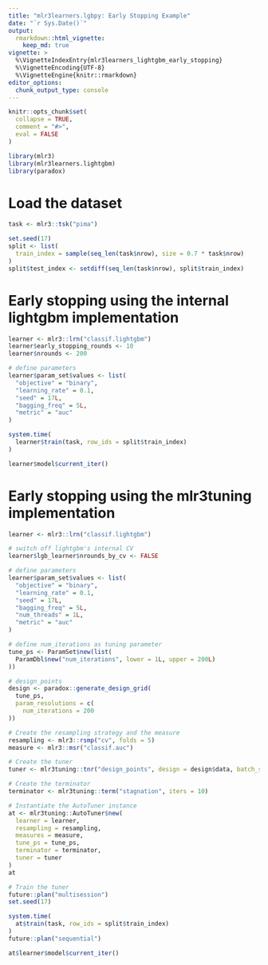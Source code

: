 ```yaml
---
title: "mlr3learners.lgbpy: Early Stopping Example"
date: "`r Sys.Date()`"
output:
  rmarkdown::html_vignette:
    keep_md: true
vignette: >
  %\VignetteIndexEntry{mlr3learners_lightgbm_early_stopping}
  %\VignetteEncoding{UTF-8}
  %\VignetteEngine{knitr::rmarkdown}
editor_options: 
  chunk_output_type: console
---
```


```r
knitr::opts_chunk$set(
  collapse = TRUE,
  comment = "#>",
  eval = FALSE
)
```

```r
library(mlr3)
library(mlr3learners.lightgbm)
library(paradox)
```

# Load the dataset 

```r
task <- mlr3::tsk("pima")
```

```r
set.seed(17)
split <- list(
  train_index = sample(seq_len(task$nrow), size = 0.7 * task$nrow)
)
split$test_index <- setdiff(seq_len(task$nrow), split$train_index)
```

# Early stopping using the internal lightgbm implementation 

```r
learner <- mlr3::lrn("classif.lightgbm")
learner$early_stopping_rounds <- 10
learner$nrounds <- 200

# define parameters
learner$param_set$values <- list(
  "objective" = "binary",
  "learning_rate" = 0.1,
  "seed" = 17L,
  "bagging_freq" = 5L,
  "metric" = "auc"
)

system.time(
  learner$train(task, row_ids = split$train_index)
)

learner$model$current_iter()
```

# Early stopping using the mlr3tuning implementation 

```r
learner <- mlr3::lrn("classif.lightgbm")

# switch off lightgbm's internal CV
learner$lgb_learner$nrounds_by_cv <- FALSE

# define parameters
learner$param_set$values <- list(
  "objective" = "binary",
  "learning_rate" = 0.1,
  "seed" = 17L,
  "bagging_freq" = 5L,
  "num_threads" = 1L,
  "metric" = "auc"
)

# define num_iterations as tuning parameter
tune_ps <- ParamSet$new(list(
  ParamDbl$new("num_iterations", lower = 1L, upper = 200L)
))

# design_points
design <- paradox::generate_design_grid(
  tune_ps,
  param_resolutions = c(
    num_iterations = 200
))

# Create the resampling strategy and the measure
resampling <- mlr3::rsmp("cv", folds = 5)
measure <- mlr3::msr("classif.auc")

# Create the tuner 
tuner <- mlr3tuning::tnr("design_points", design = design$data, batch_size = 1)

# Create the terminator 
terminator <- mlr3tuning::term("stagnation", iters = 10)

# Instantiate the AutoTuner instance 
at <- mlr3tuning::AutoTuner$new(
  learner = learner,
  resampling = resampling,
  measures = measure,
  tune_ps = tune_ps,
  terminator = terminator,
  tuner = tuner
)
at

# Train the tuner 
future::plan("multisession")
set.seed(17)

system.time(
  at$train(task, row_ids = split$train_index)
)
future::plan("sequential")

at$learner$model$current_iter()
```
